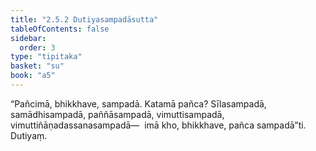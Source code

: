 ```yaml
---
title: "2.5.2 Dutiyasampadāsutta"
tableOfContents: false
sidebar:
  order: 3
type: "tipitaka"
basket: "su"
book: "a5"
---
```



<DynamicBreadcrumb />

<Division number="92" book="a5" bookNo="16" page="104">

<Paragraph number="575" book="a5">
“Pañcimā, bhikkhave, sampadā. Katamā pañca? Sīlasampadā, samādhisampadā, paññāsampadā, vimuttisampadā, vimuttiñāṇadassanasampadā—  imā kho, bhikkhave, pañca sampadā”ti.

</Paragraph>
</Division>

<Paragraph number="576" type="center" book="a5">
Dutiyaṃ.
</Paragraph>